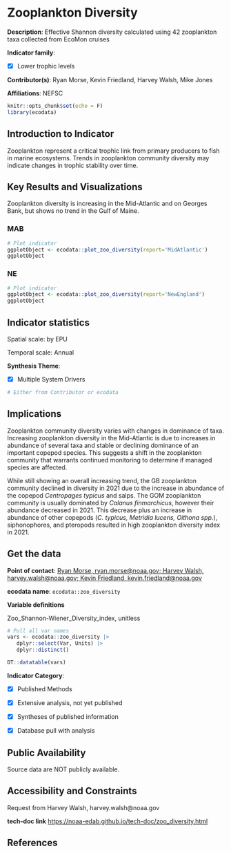 # Zooplankton Diversity

**Description**: Effective Shannon diversity calculated using 42 zooplankton taxa collected from EcoMon cruises

**Indicator family**: 

- [X] Lower trophic levels


**Contributor(s)**: Ryan Morse, Kevin Friedland, Harvey Walsh, Mike Jones

**Affiliations**: NEFSC

```{r echo=FALSE}
knitr::opts_chunk$set(echo = F)
library(ecodata)
```
## Introduction to Indicator
Zooplankton represent a critical trophic link from primary producers to fish in marine ecosystems. Trends in zooplankton community diversity may indicate changes in trophic stability over time.

## Key Results and Visualizations
Zooplankton diversity is increasing in the Mid-Atlantic and on Georges Bank, but shows no trend in the Gulf of Maine.

### MAB

```{r plot_zoo_diversityMAB}
# Plot indicator
ggplotObject <- ecodata::plot_zoo_diversity(report='MidAtlantic')
ggplotObject
```

### NE

```{r plot_zoo_diversityNE}
# Plot indicator
ggplotObject <- ecodata::plot_zoo_diversity(report='NewEngland')
ggplotObject
```


## Indicator statistics 
Spatial scale: by EPU

Temporal scale: Annual

**Synthesis Theme**:

- [X] Multiple System Drivers


```{r autostats_zoo_diversity}
# Either from Contributor or ecodata
```

## Implications
Zooplankton community diversity varies with changes in dominance of taxa. Increasing zooplankton diversity in the Mid-Atlantic is due to increases in abundance of several taxa and stable or declining dominance of an important copepod species. This suggests a shift in the zooplankton community that warrants continued monitoring to determine if managed species are affected. 

While still showing an overall increasing trend, the GB zooplankton community declined in diversity in 2021 due to the increase in abundance of the copepod *Centropages typicus* and salps. The GOM zooplankton community is usually dominated by *Calanus finmarchicus*, however their abundance decreased in 2021. This decrease plus an increase in abundance of other copepods (*C. typicus, Metridia lucens, Oithona spp.*), siphonophores, and pteropods resulted in high zooplankton diversity index in 2021.

## Get the data

**Point of contact**: [Ryan Morse, ryan.morse@noaa.gov; Harvey Walsh, harvey.walsh@noaa.gov; Kevin Friedland, kevin.friedland@noaa.gov](mailto:Ryan Morse, ryan.morse@noaa.gov; Harvey Walsh, harvey.walsh@noaa.gov; Kevin Friedland, kevin.friedland@noaa.gov){.email}

**ecodata name**: `ecodata::zoo_diversity`

**Variable definitions**

Zoo_Shannon-Wiener_Diversity_index, unitless

```{r vars_zoo_diversity}
# Pull all var names
vars <- ecodata::zoo_diversity |>
   dplyr::select(Var, Units) |>
   dplyr::distinct()

DT::datatable(vars)
```
**Indicator Category**:

- [X] Published Methods
- [X] Extensive analysis, not yet published
- [X] Syntheses of published information
- [X] Database pull with analysis


## Public Availability

Source data are NOT publicly available.

## Accessibility and Constraints

Request from Harvey Walsh, harvey.walsh@noaa.gov

**tech-doc link**
<https://noaa-edab.github.io/tech-doc/zoo_diversity.html>

## References

